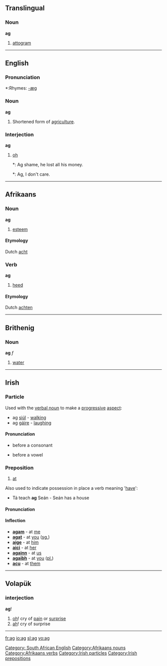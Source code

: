 {{see|Ag|AG}}

==Translingual==

===Noun===
'''ag'''

#[[attogram]]

----

==English==

===Pronunciation===
*:Rhymes: [[Rhymes:English:-æɡ|-æɡ]]

===Noun===
'''ag'''

# Shortened form of [[agriculture]].

===Interjection===
'''ag'''

# {{South African}} [[oh]]
#*: Ag shame, he lost all his money.
#*: Ag, I don't care.

[[Category: South African English]]

----

==Afrikaans==

===Noun===
'''ag'''

# [[esteem]]

====Etymology====
Dutch [[acht]]

===Verb===
'''ag'''

# [[heed]]

====Etymology====
Dutch [[achten]]

[[Category:Afrikaans nouns]]
[[Category:Afrikaans verbs]]

----

==Brithenig==

===Noun===
'''ag''' ''f''
#[[water]]

----

==Irish==

===Particle===
Used with the [[verbal noun]] to make a [[progressive]] [[aspect]]:
*ag [[siúl]] - [[walk]]ing
*ag [[gáire]] - [[laugh]]ing

====Pronunciation====
*{{IPA|[ə]}} before a consonant
*{{IPA|[əg]}} before a vowel

[[Category:Irish particles]]

===Preposition===
#[[at]]

Also used to indicate possession in place a verb meaning '[[have]]':
*Tá teach '''ag''' Seán - Seán has a house

====Pronunciation====
{{IPA|[egʲ]}}

====Inflection====
*'''[[agam]]''' - at [[me]]
*'''[[agat]]''' - at [[you]] ([[singular|sg.]])
*'''[[aige]]''' - at [[him]]
*'''[[aici]]''' - at [[her]]
*'''[[againn]]''' - at [[us]]
*'''[[agaibh]]''' - at [[you]] ([[plural|pl.]])
*'''[[acu]]''' - at [[them]]

[[Category:Irish prepositions]]

----

==Volapük==

===interjection===
'''ag'''!

# [[oh]]! cry of [[pain]] or [[surprise]]
# [[ah]]! cry of surprise

----

[[fr:ag]]
[[io:ag]]
[[sl:ag]]
[[vo:ag]]